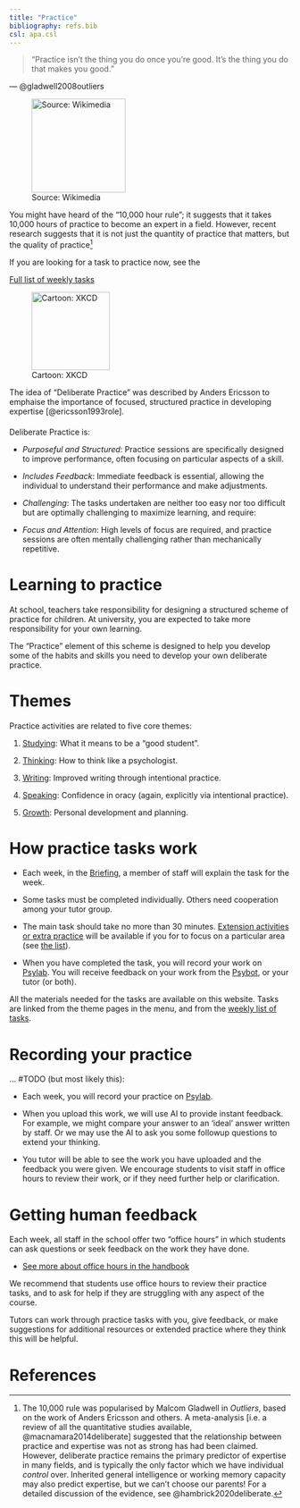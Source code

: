 ```yaml
---
title: "Practice"
bibliography: refs.bib
csl: apa.csl
---
```



> "Practice isn’t the thing you do once you’re good. It’s the thing you do that makes you good."

--- @gladwell2008outliers

![Source: Wikimedia](images/2560px-Pop!Tech_2008_-_Malcolm_Gladwell.jpg){width=12em}



You might have heard of the "10,000 hour rule"; it suggests that it takes 10,000 hours of practice to become an expert in a field. However, recent research suggests that it is not just the quantity of practice that matters, but the quality of practice[^1]


::: {.column-margin}


If you are looking for a task to practice now, see the

[Full list of weekly tasks](weekly.html){.btn .btn-outline-primary}

:::


[^1]: The 10,000 rule was popularised by Malcom Gladwell in *Outliers*, based on the work of Anders Ericsson and others. A meta-analysis [i.e. a review of all the quantitative studies available, @macnamara2014deliberate] suggested that the relationship between practice and expertise was not as strong has had been claimed. However, deliberate practice remains the primary predictor of expertise in many fields, and is typically the only factor which we have individual *control* over. Inherited general intelligence or working memory capacity may also predict expertise, but we can't choose our parents! For a detailed discussion of the evidence, see @hambrick2020deliberate.

![Cartoon: XKCD](images/10000_hours_2x.png){width=10em}


The idea of "Deliberate Practice" was described by Anders Ericsson to emphaise the importance of focused, structured practice in developing expertise [@ericsson1993role].

####  {#deliberate-practice}

Deliberate Practice is:

-   *Purposeful and Structured*: Practice sessions are specifically designed to improve performance, often focusing on particular aspects of a skill.

-   *Includes Feedback*: Immediate feedback is essential, allowing the individual to understand their performance and make adjustments.

-   *Challenging*: The tasks undertaken are neither too easy nor too difficult but are optimally challenging to maximize learning, and require:

-   *Focus and Attention*: High levels of focus are required, and practice sessions are often mentally challenging rather than mechanically repetitive.



# Learning to practice




At school, teachers take responsibility for designing a structured scheme of practice for children. At university, you are expected to take more responsibility for your own learning.

The "Practice" element of this scheme is designed to help you develop some of the habits 
and skills you need to develop your own deliberate practice.


# Themes

Practice activities are related to five core themes:

1.  [Studying](theme-studying.html): What it means to be a "good student".

2.  [Thinking](theme-thinking.html): How to think like a psychologist.

3.  [Writing](theme-writing.html): Improved writing through intentional practice.

4.  [Speaking](theme-speaking.html): Confidence in oracy (again, explicitly via intentional practice).

5.  [Growth](theme-growth.html): Personal development and planning.

# How practice tasks work {#practice-format}

-   Each week, in the [Briefing](briefings.html), a member of staff will explain the task for the week.

-   Some tasks must be completed individually. Others need cooperation among your tutor group.

-   The main task should take no more than 30 minutes. [Extension activities or extra practice](extensions.html) will be available if you for to focus on a particular area (see [the list](extensions.html)).

-   When you have completed the task, you will record your work on [Psylab](psylab-psybot.html#psylab). You will receive feedback on your work from the [Psybot](psylab-psybot.html#psybot), or your tutor (or both).

All the materials needed for the tasks are available on this website. Tasks are linked from the theme pages in the menu, and from the [weekly list of tasks](weekly.html).

# Recording your practice

... #TODO (but most likely this):

-   Each week, you will record your practice on [Psylab](psylab-psybot.html#psylab).

-   When you upload this work, we will use AI to provide instant feedback. For example, we might compare your answer to an 'ideal' answer written by staff. Or we may use the AI to ask you some followup questions to extend your thinking.

-   You tutor will be able to see the work you have uploaded and the feedback you were given. We encourage students to visit staff in office hours to review their work, or if they need further help or clarification.

# Getting human feedback

Each week, all staff in the school offer two "office hours" in which students can ask questions or seek feedback on the work they have done.

-   [See more about office hours in the handbook](office-hours.html)

We recommend that students use office hours to review their practice tasks, and to ask for help if they are struggling with any aspect of the course.

Tutors can work through practice tasks with you, give feedback, or make suggestions for additional resources or extended practice where they think this will be helpful.




# References